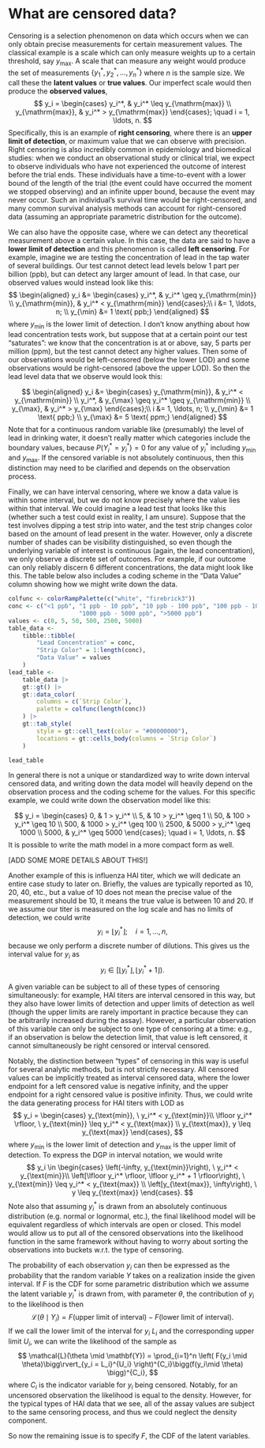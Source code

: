 # What are censored data?

Censoring is a selection phenomenon on data which occurs when we can only
obtain precise measurements for certain measurement values. The classical
example is a scale which can only measure weights up to a certain threshold,
say $y_{\mathrm{max}}$. A scale that can measure any weight would produce the
set of measurements $\{y_1^*, y_2^*, \ldots, y_n^*\}$ where $n$ is the sample
size. We call these the **latent values** or **true values**. Our imperfect
scale would then produce the **observed values**,
$$
y_i = \begin{cases}
y_i^*, & y_i^* \leq y_{\mathrm{max}} \\
y_{\mathrm{max}}, & y_i^* > y_{\mathrm{max}}
\end{cases}; \quad i = 1, \ldots, n.
$$
Specifically, this is an example of **right censoring**, where there is an
**upper limit of detection**, or maximum value that we can observe with
precision. Right censoring is also incredibly common in epidemiology and
biomedical studies: when we conduct an observational study or clinical trial,
we expect to observe individuals who have not experienced the outcome of
interest before the trial ends. These individuals have a time-to-event with
a lower bound of the length of the trial (the event could have occurred the
moment we stopped observing) and an infinite upper bound, because the event
may never occur. Such an individual's survival time would be right-censored,
and many common survival analysis methods can account for right-censored
data (assuming an appropriate parametric distribution for the outcome).

We can also have the opposite case, where we can detect any theoretical
measurement above a certain value. In this case, the data are said to have a
**lower limit of detection** and this phenomenon is called **left censoring**.
For example, imagine we are testing the concentration of lead in the tap water
of several buildings. Our test cannot detect lead levels below 1 part per
billion (ppb), but can detect any larger amount of lead. In that case, our
observed values would instead look like this:
$$
\begin{aligned}
y_i &= \begin{cases}
y_i^*, & y_i^* \geq y_{\mathrm{min}} \\
y_{\mathrm{min}}, & y_i^* < y_{\mathrm{min}}
\end{cases};\\
i &= 1, \ldots, n; \\
y_{\min} &= 1 \text{ ppb;}
\end{aligned}
$$
where $y_{\mathrm{min}}$ is the lower limit of detection. I don't know anything
about how lead concentration tests work, but suppose that at a certain point our
test "saturates": we know that the concentration is at or above, say, 5 parts
per million (ppm), but the test cannot detect any higher values. Then some of
our observations would be left-censored (below the lower LOD) and some
observations would be right-censored (above the upper LOD). So then the
lead level data that we observe would look this:

$$
\begin{aligned}
y_i &= \begin{cases}
y_{\mathrm{min}}, & y_i^* < y_{\mathrm{min}} \\
y_i^*, & y_{\max} \geq y_i^* \geq y_{\mathrm{min}} \\
y_{\max}, & y_i^* > y_{\max}
\end{cases};\\
i &= 1, \ldots, n; \\
y_{\min} &= 1 \text{ ppb;} \\
y_{\max} &= 5 \text{ ppm;}
\end{aligned}
$$
Note that for a continuous random variable like (presumably) the level of lead
in drinking water, it doesn't really matter which categories include the
boundary values, because $P(Y_i^* = y_i^*) = 0$ for any value of $y_i^*$
including $y_{\min}$ and $y_{\max}$. If the censored variable is not absolutely
continuous, then this distinction may need to be clarified and depends on the
observation process.

Finally, we can have interval censoring, where we know a data value is within
some interval, but we do not know precisely where the value lies within that
interval. We could imagine a lead test that looks like this (whether such a
test could exist in reality, I am unsure). Suppose that the test involves
dipping a test strip into water, and the test strip changes color based on the
amount of lead present in the water. However, only a discrete number of
shades can be visibility distinguished, so even though the underlying variable
of interest is continuous (again, the lead concentration), we only observe
a discrete set of outcomes. For example, if our outcome can only reliably
discern 6 different concentrations, the data might look like this. The table
below also includes a coding scheme in the "Data Value" column showing how
we might write down the data.

```r
colfunc <- colorRampPalette(c("white", "firebrick3"))
conc <- c("<1 ppb", "1 ppb - 10 ppb", "10 ppb - 100 ppb", "100 ppb - 1000 ppb",
					"1000 ppb - 5000 ppb", ">5000 ppb")
values <- c(0, 5, 50, 500, 2500, 5000)
table_data <-
	tibble::tibble(
		"Lead Concentration" = conc,
		"Strip Color" = 1:length(conc),
		"Data Value" = values
	)
lead_table <-
	table_data |>
	gt::gt() |>
	gt::data_color(
		columns = c(`Strip Color`),
		palette = colfunc(length(conc))
	) |>
	gt::tab_style(
		style = gt::cell_text(color = "#00000000"),
		locations = gt::cells_body(columns = `Strip Color`)
	)

lead_table
```

In general there is not a unique or standardized way to write down interval
censored data, and writing down the data model will heavily depend on the
observation process and the coding scheme for the values. For this specific
example, we could write down the observation model like this:

$$
y_i = \begin{cases}
0, & 1 > y_i^* \\
5, & 10 > y_i^* \geq 1 \\
50, & 100 > y_i^* \geq 10 \\
500, & 1000 > y_i^* \geq 100 \\
2500, & 5000 > y_i^* \geq 1000 \\
5000, & y_i^* \geq 5000
\end{cases}; \quad i = 1, \ldots, n.
$$
It is possible to write the math model in a more compact form as well.

[ADD SOME MORE DETAILS ABOUT THIS!]

Another example of this is influenza HAI titer, which we will dedicate an
entire case study to later on. Briefly,
the values are typically reported as 10, 20, 40, etc., but a value of 10 does
not mean the precise value of the measurement should be 10, it means the true
value is between 10 and 20. If we assume our titer is measured on the log
scale and has no limits of detection, we could write
$$
y_i = \lfloor y_i^* \rfloor; \quad i = 1, \ldots, n,
$$
because we only perform a discrete number of dilutions. This gives us the
interval value for $y_i$ as
$$y_i \in \left[\lfloor y_i^* \rfloor, \lfloor y_i^* + 1 \rfloor\right).$$

A given variable can be subject to all of these types of censoring simultaneously:
for example, HAI titers are interval censored in this way, but they also have
lower limits of detection and upper limits of detection as well (though the
upper limits are rarely important in practice because they can be arbitrarily
increased during the assay). However, a particular observation of this variable
can only be subject to one type of censoring at a time: e.g., if an observation
is below the detection limit, that value is left censored, it cannot simultaneously
be right censored or interval censored.

Notably, the distinction between "types" of censoring in this way is useful for
several analytic methods, but is not strictly necessary. All censored values can
be implicitly treated as interval censored data, where the lower endpoint for
a left censored value is negative infinity, and the upper endpoint for a
right censored value is positive infinity. Thus, we could write the data
generating process for HAI titers with LOD as
$$
y_i = \begin{cases}
y_{\text{min}}, \ y_i^* < y_{\text{min}}\\
\lfloor y_i^* \rfloor, \ y_{\text{min}} \leq y_i^* < y_{\text{max}} \\
y_{\text{max}}, y \leq y_{\text{max}}
\end{cases},
$$
where $y_{\text{min}}$ is the lower limit of detection and $y_{\text{max}}$
is the upper limit of detection. To express the DGP in interval
notation, we would write
$$
y_i \in \begin{cases}
\left(-\infty, y_{\text{min}}\right), \ y_i^* < y_{\text{min}}\\
\left[\lfloor y_i^* \rfloor, \lfloor y_i^* + 1 \rfloor\right), \ y_{\text{min}} \leq y_i^* < y_{\text{max}} \\
\left[y_{\text{max}}, \infty\right), \ y \leq y_{\text{max}}
\end{cases}.
$$
Note also that assuming $y^*_i$ is drawn from an absolutely continuous distribution
(e.g. normal or lognormal, etc.), the final likelihood model will be equivalent
regardless of which intervals are open or closed. This model would allow
us to put all of the censored observations into the likelihood function in the same
framework without having to worry about sorting the observations into buckets
w.r.t. the type of censoring.

The probability of each observation $y_i$ can then be expressed as the
probability that the random variable $Y$ takes on a realization inside the
given interval. If $F$ is the CDF for some parametric distribution which we
assume the latent variable $y_i^*$ is drawn from, with parameter $\theta$,
the contribution of $y_i$ to the likelihood is then
$$\mathcal{L}(\theta \mid Y_i) = F(\text{upper limit of interval}) - F(\text{lower limit of interval}).$$
If we call the lower limit of the interval for $y_i$ $L_i$ and the corresponding
upper limit $U_i$, we can write the likelihood of the sample as
$$
\mathcal{L}(\theta \mid \mathbf{Y}) = \prod_{i=1}^n \left(
F(y_i \mid \theta)\bigg\rvert_{y_i = L_i}^{U_i}
\right)^{C_i}\bigg(f(y_i\mid \theta) \bigg)^{C_i},
$$
where $C_i$ is the indicator variable for $y_i$ being censored. Notably, for an uncensored observation the likelihood is equal to the density. However, for the typical
types of HAI data that we see, all of the assay values are subject to the
same censoring process, and thus we could neglect the density component.

So now the remaining issue is to specify $F$, the CDF of the latent variables.

<!-- END OF FILE -->
